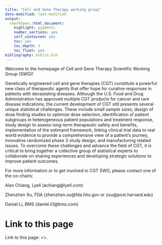 ```yaml
---
title: "Cell and Gene Therapy working group"
date-modified: last-modified
output: 
  rmarkdown::html_document:
    highlight: pygments
    number_sections: yes
    self_contained: yes
    toc: yes
    toc_depth: 3
    toc_float: yes
bibliography: biblio.bib
---
```


Welcome to the homepage of Cell and Gene Therapy Scientific Working Group (SWG)!

Genetically engineered cell and gene therapies (CGT) constitute a powerful new class of therapeutic agents that offer hope for curative responses in patients with devastating diseases. Although the U.S. Food and Drug Administration has approved multiple CGT products for cancer and rare disease indications, the current development of CGT still presents several unique statistical challenges. These include small sample sizes, design of dose finding studies to optimize dose selection, identification of patient subgroups in heterogeneous patient populations and treatment response, study design to assess long-term therapeutic safety and benefits, implementation of the estimand framework, linking clinical trial data to real world evidence to provide a comprehensive view of a patient’s journey, innovative randomized phase 3 study design, and manufacturing related issues. To overcome these challenges and advance the field of CGT, it is critical to bring together a collective group of statistical experts to collaborate on sharing experiences and developing strategic solutions to improve patient outcomes.

For more information or to get involved in CGT SWG, please contact one of the co-chairs:

Alan Chiang, Lyell (achiang@lyell.com)

Zhenzhen Xu, FDA (zhenzhen.xu@fda.hhs.gov or zxu@post.harvard.edu)

Daniel Li, BMS (daniel.li1@bms.com)



# Link to this page

Link to this page: <>.

